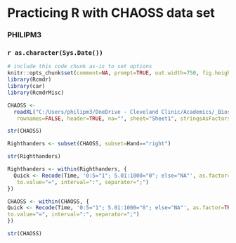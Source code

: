 <!-- R Commander Markdown Template -->

Practicing R with CHAOSS data set 
=======================

### PHILIPM3

### `r as.character(Sys.Date())`

```r
# include this code chunk as-is to set options
knitr::opts_chunk$set(comment=NA, prompt=TRUE, out.width=750, fig.height=8, fig.width=8)
library(Rcmdr)
library(car)
library(RcmdrMisc)
```

```r
CHAOSS <- 
  readXL("C:/Users/philipm3/OneDrive - Cleveland Clinic/Academics/_Biostatistics/Handedness in Surgery Study data.xlsx",
   rownames=FALSE, header=TRUE, na="", sheet="Sheet1", stringsAsFactors=TRUE)
```

```r
str(CHAOSS)
```


```r
Righthanders <- subset(CHAOSS, subset=Hand=="right")
```

```r
str(Righthanders)
```

```r
Righthanders <- within(Righthanders, {
  Quick <- Recode(Time, '0:5="1"; 5.01:1000="0"; else="NA"', as.factor=TRUE,
   to.value="=", interval=":", separator=";")
})
```

```r
CHAOSS <- within(CHAOSS, {
Quick <- Recode(Time, '0:5="1"; 5.01:1000="0"; else="NA"', as.factor=TRUE,
to.value="=", interval=":", separator=";")
})
```


```r
str(CHAOSS)
```


